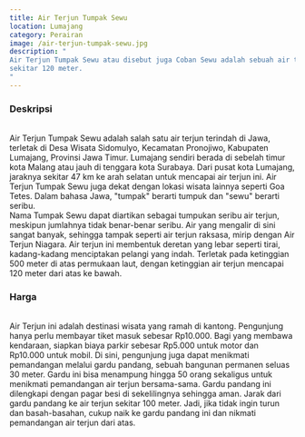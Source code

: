 ```yaml
---
title: Air Terjun Tumpak Sewu
location: Lumajang
category: Perairan
image: /air-terjun-tumpak-sewu.jpg
description: "
Air Terjun Tumpak Sewu atau disebut juga Coban Sewu adalah sebuah air terjun berketinggian
sekitar 120 meter.
"
---
```


<h3 class="text-center text-3xl font-bold">Deskripsi</h3>
<br />
Air Terjun Tumpak Sewu adalah salah satu air terjun terindah di Jawa, terletak di Desa Wisata
Sidomulyo, Kecamatan Pronojiwo, Kabupaten Lumajang, Provinsi Jawa Timur. Lumajang sendiri berada
di sebelah timur kota Malang atau jauh di tenggara kota Surabaya. Dari pusat kota Lumajang,
jaraknya sekitar 47 km ke arah selatan untuk mencapai air terjun ini. Air Terjun Tumpak Sewu
juga dekat dengan lokasi wisata lainnya seperti Goa Tetes. Dalam bahasa Jawa, "tumpak" berarti
tumpuk dan "sewu" berarti seribu.
<br />
Nama Tumpak Sewu dapat diartikan sebagai tumpukan seribu air terjun, meskipun jumlahnya tidak
benar-benar seribu. Air yang mengalir di sini sangat banyak, sehingga tampak seperti air terjun
raksasa, mirip dengan Air Terjun Niagara. Air terjun ini membentuk deretan yang lebar seperti
tirai, kadang-kadang menciptakan pelangi yang indah. Terletak pada ketinggian 500 meter di atas
permukaan laut, dengan ketinggian air terjun mencapai 120 meter dari atas ke bawah.

<br />
<h3 class="text-center text-3xl font-bold">Harga</h3>
<br />
Air Terjun ini adalah destinasi wisata yang ramah di kantong. Pengunjung hanya perlu membayar tiket masuk sebesar
Rp10.000. Bagi yang membawa kendaraan, siapkan biaya parkir sebesar Rp5.000 untuk motor dan Rp10.000 untuk mobil.
Di sini, pengunjung juga dapat menikmati pemandangan melalui gardu pandang, sebuah bangunan permanen seluas 30 meter.
Gardu ini bisa menampung hingga 50 orang sekaligus untuk menikmati pemandangan air terjun bersama-sama. Gardu pandang
ini dilengkapi dengan pagar besi di sekelilingnya sehingga aman. Jarak dari gardu pandang ke air terjun sekitar 100
meter. Jadi, jika tidak ingin turun dan basah-basahan, cukup naik ke gardu pandang ini dan nikmati pemandangan air
terjun dari atas.